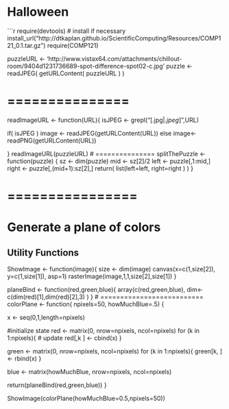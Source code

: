 Halloween
=======
```r

require(devtools)  # install if necessary
install_url("http://dtkaplan.github.io/ScientificComputing/Resources/COMP121_0.1.tar.gz")
require(COMP121)

puzzleURL <- 'http://www.vistax64.com/attachments/chillout-room/9404d1231736689-spot-difference-spot02-c.jpg'
puzzle <- readJPEG( getURLContent( puzzleURL ) )


# ===============

readImageURL <- function(URL){
  isJPEG <- grepl("[.jpg$|.jpeg$]",URL)
  
  if( isJPEG ) 
   image <- readJPEG(getURLContent(URL))
    else
   image<- readPNG(getURLContent(URL))
      
  }
 readImageURL(puzzleURL)
# ===============
splitThePuzzle <- function(puzzle) {
  sz <- dim(puzzle)
  mid <- sz[2]/2
  left <- puzzle[,1:mid,]
  right <- puzzle[,(mid+1):sz[2],]
  return( list(left=left, right=right ) )
  }
    
    
# ================    

# Generate a plane of colors

## Utility Functions
ShowImage <- function(image){
 size <- dim(image) 
 canvas(x=c(1,size[2]), y=c(1,size[1]), asp=1)
 rasterImage(image,1,1,size[2],size[1]) 
 } 

planeBind <- function(red,green,blue){
  array(c(red,green,blue), 
        dim<-c(dim(red)[1],dim(red)[2],3) )
}
# ==========================
colorPlane <- function( npixels=50,
                  howMuchBlue=.5) {

x <- seq(0,1,length=npixels)

#initialize state
red <- matrix(0, nrow=npixels, ncol=npixels)
for (k in 1:npixels){
  # update
  red[,k ] <- cbind(x)
}

green <- matrix(0, nrow=npixels, ncol=npixels)
for (k in 1:npixels){
    green[k, ] <- rbind(x)
}

blue <- matrix(howMuchBlue, 
               nrow=npixels,
               ncol=npixels)

  return(planeBind(red,green,blue))
}
               
ShowImage(colorPlane(howMuchBlue=0.5,npixels=50))
